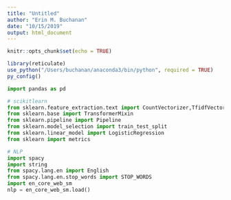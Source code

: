 ```yaml
---
title: "Untitled"
author: "Erin M. Buchanan"
date: "10/15/2019"
output: html_document
---
```


```r
knitr::opts_chunk$set(echo = TRUE)

library(reticulate)
use_python("/Users/buchanan/anaconda3/bin/python", required = TRUE)
py_config()
```

```python
import pandas as pd

# scikitlearn
from sklearn.feature_extraction.text import CountVectorizer,TfidfVectorizer
from sklearn.base import TransformerMixin
from sklearn.pipeline import Pipeline
from sklearn.model_selection import train_test_split
from sklearn.linear_model import LogisticRegression
from sklearn import metrics

# NLP
import spacy
import string
from spacy.lang.en import English
from spacy.lang.en.stop_words import STOP_WORDS
import en_core_web_sm
nlp = en_core_web_sm.load()
```

